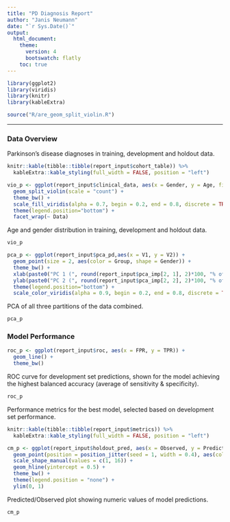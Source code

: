 ```yaml
---
title: "PD Diagnosis Report"
author: "Janis Neumann"
date: "`r Sys.Date()`"
output: 
  html_document:
    theme:
      version: 4
      bootswatch: flatly
    toc: true
---
```


```r

library(ggplot2)
library(viridis)
library(knitr)
library(kableExtra)

source("R/are_geom_split_violin.R")

```

---
### Data Overview

Parkinson's disease diagnoses in training, development and holdout data.
```r
knitr::kable(tibble::tibble(report_input$cohort_table)) %>% 
  kableExtra::kable_styling(full_width = FALSE, position = "left")
```

```r
vio_p <- ggplot(report_input$clinical_data, aes(x = Gender, y = Age, fill = Group)) +
  geom_split_violin(scale = "count") +
  theme_bw() +
  scale_fill_viridis(alpha = 0.7, begin = 0.2, end = 0.8, discrete = TRUE, option = "D") +
  theme(legend.position="bottom") +
  facet_wrap(~ Data)
```

Age and gender distribution in training, development and holdout data.
```r
vio_p
```

```r
pca_p <- ggplot(report_input$pca_pd,aes(x = V1, y = V2)) +
  geom_point(size = 2, aes(color = Group, shape = Gender)) +
  theme_bw() +
  xlab(paste0("PC 1 (", round(report_input$pca_imp[2, 1], 2)*100, "% of variance)")) +
  ylab(paste0("PC 2 (", round(report_input$pca_imp[2, 2], 2)*100, "% of variance)")) +
  theme(legend.position="bottom") +
  scale_color_viridis(alpha = 0.9, begin = 0.2, end = 0.8, discrete = TRUE, option = "D")
```

PCA of all three partitions of the data combined.
```r
pca_p
```


### Model Performance

```r
roc_p <- ggplot(report_input$roc, aes(x = FPR, y = TPR)) +
  geom_line() +
  theme_bw()
```

ROC curve for development set predictions, shown for the model achieving the highest balanced accuracy (average of sensitivity & specificity).

```r
roc_p
```

Performance metrics for the best model, selected based on development set performance.
```r
knitr::kable(tibble::tibble(report_input$metrics)) %>% 
  kableExtra::kable_styling(full_width = FALSE, position = "left")
```

```r
cm_p <- ggplot(report_input$holdout_pred, aes(x = Observed, y = Predicted, color = Observed)) +
  geom_point(position = position_jitter(seed = 1, width = 0.4), aes(color = Observed)) +
  scale_shape_manual(values = c(1, 16)) +
  geom_hline(yintercept = 0.5) +
  theme_bw() +
  theme(legend.position = "none") +
  ylim(0, 1)
```

Predicted/Observed plot showing numeric values of model predictions.
```r
cm_p
```
